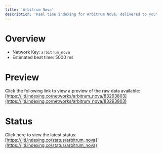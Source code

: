 ```yaml
---
title: 'Arbitrum Nova'
description: 'Real time indexing for Arbitrum Nova; delivered to you'
---
```


# Overview
- Network Key: `arbitrum_nova`
- Estimated beat time: 5000 ms

# Preview
Click the following link to view a preview of the raw data available: [https://jiti.indexing.co/networks/arbitrum_nova/83293803](https://jiti.indexing.co/networks/arbitrum_nova/83293803)

# Status
Click here to view the latest status: [https://jiti.indexing.co/status/arbitrum_nova](https://jiti.indexing.co/status/arbitrum_nova)
